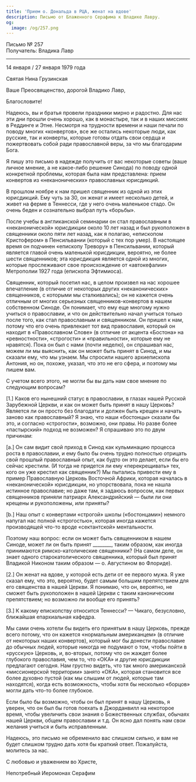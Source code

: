 ```yaml
---
title: 'Прием о. Дональда в РЦА, женат на вдове'
description: Письмо от Блаженного Серафима к Владике Лавру.
og:
  image: /og/257.png
---
```


<div style={{textAlign:'right', fontFamily:'monospace'}}>Письмо № 257</div>
<div style={{textAlign:'left', fontFamily:'monospace'}}>Получатель: Владикa Лавр</div>

---

14 января / 27 января 1979 года

Святая Нина Грузинская

Ваше Преосвященство, дорогой Владико Лавр,

Благословите!

Надеюсь, вы и братья провели праздники мирно и радостно. Для нас эти дни прошли очень хорошо, как в монастыре, так и в наших миссиях в Реддинге и Этне. Несмотря на трудности времени и наши печали по поводу многих «конвертов», все же остались некоторые люди, как русские, так и конверты, которые готовы отдать свои сердца и пожертвовать собой ради православной веры, за что мы благодарим Бога.

Я пишу это письмо в надежде получить от вас некоторые советы (ваше личное мнение, а не какое-либо решение Синода) по поводу одной конкретной проблемы, которая была нам представлена: прием конвертов из «неканонических» православных юрисдикций.

В прошлом ноябре к нам пришел священник из одной из этих юрисдикций. Ему чуть за 30, он женат и имеет несколько детей, и живет на ферме в Теннесси, где у него очень маленькое стадо. Он очень беден и сознательно выбрал путь «борьбы».

После учебы в англиканской семинарии он стал православным в «неканонической» юрисдикции около 10 лет назад и был рукоположен в священники около пяти лет назад, как я полагаю, «епископом Кристофером» в Пенсильвании (который с тех пор умер). В настоящее время он подчинен «епископу Тревору» в Пенсильвании, который является главой очень маленькой юрисдикции, вероятно, не более шести священников; эта юрисдикция является одной из многих, которые прослеживают свое происхождение от «автокефалии» Метрополии 1927 года (епископа Эфтимиоса).

Священник, который посетил нас, в целом произвел на нас хорошее впечатление (в отличие от некоторых других «неканонических» священников, с которыми мы сталкивались); он не кажется очень отличным от многих серьезных священников-конвертов в нашем собственном Синоде. Он понимает, что ему еще многому нужно учиться о православии, и что он действительно начал учиться только после того, как стал православным и священником. Он пришел к нам, потому что его очень привлекает тот вид православия, который он находит в «Православном Слове» (в отличие от акцента «Бостона» на «ревностности», «строгости» и «правильности», которые ему не нравятся). Пока он был с нами (почти неделю), он спрашивал нас, можем ли мы выяснить, как он может быть принят в Синод, и мы сказали ему, что мы узнаем. Мы спросили нашего архиепископа Антония, но он, похоже, указал, что это не его сфера, и поэтому мы пишем вам.

С учетом всего этого, не могли бы вы дать нам свое мнение по следующим вопросам?

[1.] Каков его нынешний статус в православии, в глазах нашей Русской Зарубежной Церкви, и как он может быть принят в нашу Церковь? Является ли он просто без благодати и должен быть крещен и начать заново как православный? Я знаю, что наши «бостонцы» сказали бы это, и согласно «строгости», возможно, они правы. Но разве более «пастырский» подход не возможен? Я спрашиваю это по двум причинам:

[a.] Он сам видит свой приход в Синод как кульминацию процесса роста в православии, и ему было бы очень трудно полностью отрицать свой прошлый православный опыт, как будто он это делает, если бы его сейчас крестили. (И тогда не придется ли ему «перекрещивать» тех, кого он уже крестил как священник?) Мы пытались привести ему в пример Православную Церковь Восточной Африки, которая началась в «неканонической» юрисдикции, но упорствовала, пока не нашла истинное православие; но даже там, я задаюсь вопросом, как первых священников приняли патриарх Александрийский — были ли они крещены и рукоположены, или приняты?

[b.] Наш опыт с конвертами «строгой» школы («бостонцами») немного напугал нас полной «строгостью», которая иногда кажется производящей что-то вроде «сектантской» ментальности.

Поэтому наш вопрос: если он может быть священником в нашем Синоде, может ли он быть принят ________, таким образом, как иногда принимаются римско-католические священники? (На самом деле, он знает одного старокатолического священника, который был принят Владикой Никоном таким образом — о. Августином во Флориде).

[2.] Он женат на вдове, у которой есть дети от ее первого мужа. Я уже сказал ему, что это, вероятно, будет самым большим препятствием для его священства в нашей Церкви. Я понимаю, что он, вероятно, не сможет быть рукоположен в нашей Церкви с таким каноническим препятствием; но возможно ли вообще его принять?

[3.] К какому епископству относится Теннесси? — Чикаго, безусловно, ближайшая епархиальная кафедра.

Мы сами очень хотели бы видеть его принятым в нашу Церковь, прежде всего потому, что он кажется «нормальным американцем» (в отличие от некоторых наших конвертов), который мог бы донести православие до обычных людей, которые никогда не подумают о том, чтобы пойти в «русскую» Церковь, и, во-вторых, потому что он жаждет более глубокого православия, чем то, что «ОКА» и другие юрисдикции предлагают сегодня. Нам грустно видеть, что так много американской «миссионерской территории» занято «ОКА», которая становится все более духовно пустой (как мы слышим от людей, которые там находятся), когда есть возможность, чтобы хотя бы несколько «борцов» могли дать что-то более глубокое.

Если было бы возможно, чтобы он был принят в нашу Церковь, я уверен, что он был бы готов поехать в Джорданвилл на некоторое время, чтобы увеличить свои знания о Божественных службах, обычаях нашей Церкви, общем православии и т.д. Он ясно дал понять нам свои желания учиться и быть исправленным.

Надеюсь, это письмо не обременило вас слишком сильно, и вам не будет слишком трудно дать хотя бы краткий ответ. Пожалуйста, молитесь за нас.

С любовью и уважением во Христе,

Непотребный Иеромонах Серафим